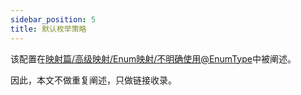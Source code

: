 ```yaml
---
sidebar_position: 5
title: 默认枚举策略
---
```


该配置在[映射篇/高级映射/Enum映射/不明确使用@EnumType](../mapping/advanced/enum#不明确使用enumtype)中被阐述。

因此，本文不做重复阐述，只做链接收录。